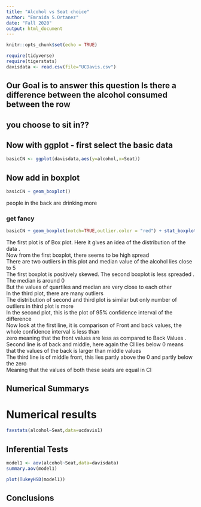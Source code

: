 ```yaml
---
title: "Alcohol vs Seat choice"
author: "Emraida S.Ortanez"
date: "Fall 2020"
output: html_document
---
```


```r
knitr::opts_chunk$set(echo = TRUE)
```

```r
require(tidyverse)
require(tigerstats)
davisdata <- read.csv(file="UCDavis.csv")
```
## Our Goal is to answer this question Is there a difference between the alcohol consumed between the row
## you choose to sit in??

## Now with ggplot - first select the basic data

```r
basicCN <- ggplot(davisdata,aes(y=alcohol,x=Seat))
```
## Now add in boxplot

```r
basicCN + geom_boxplot()
```
people in the back are drinking more 
  
### get fancy  

```r
basicCN + geom_boxplot(notch=TRUE,outlier.color = "red") + stat_boxplot(geom ='errorbar') + labs(title="Fancy notch boxplot \n with 2 lines")
```

The first plot is of Box plot. Here it gives an idea of the distribution of the data .  
Now from the first boxplot, there seems to be high spread   
There are two outliers in this plot and median value of the alcohol lies close to 5   
The first boxplot is positively skewed.
The second boxplot is less spreaded . 
The median is around 0  
But the values of quartiles and median are very close to each other   
In the third plot, there are many outliers   
The distribution of second and third plot is similar but only number of outliers in third plot is more   
In the second plot, this is the plot of 95% confidence interval of the difference    
Now look at the first line, it is comparison of Front and back values, the whole confidence interval is less than   
zero meaning that the front values are less as compared to Back Values .  
Second line is of back and middle, here again the CI lies below 0 means   
that the values of the back is larger than middle values   
The third line is of middle front, this lies partly above the 0 and partly below the zero    
Meaning that the values of both these seats are equal in CI   
    
## Numerical Summarys 
# Numerical results

```r
favstats(alcohol~Seat,data=ucdavis1)
```

## Inferential Tests
```r
model1 <- aov(alcohol~Seat,data=davisdata)
summary.aov(model1)
```
```r
plot(TukeyHSD(model1))
```
## Conclusions



